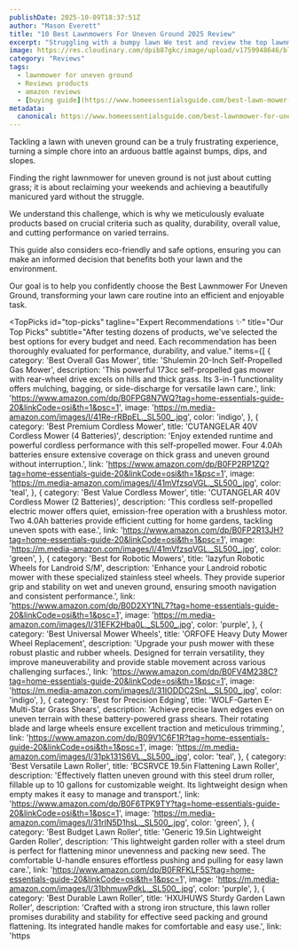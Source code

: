 ```yaml
---
publishDate: 2025-10-09T18:37:51Z
author: "Mason Everett"
title: "10 Best Lawnmowers For Uneven Ground 2025 Review"
excerpt: "Struggling with a bumpy lawn We test and review the top lawnmowers for uneven ground to help you find the perfect model for a smooth, effortless cut."
image: https://res.cloudinary.com/dpib87gkc/image/upload/v1759948646/blog_image_1759948645_qcdtpb.webp
category: "Reviews"
tags:
  - lawnmower for uneven ground
  - Reviews products
  - amazon reviews
  - [buying guide](https://www.homeessentialsguide.com/best-lawn-mower-for-uneven-ground)
metadata:
  canonical: https://www.homeessentialsguide.com/best-lawnmower-for-uneven-ground
---
```



<p>Tackling a lawn with uneven ground can be a truly frustrating experience, turning a simple chore into an arduous battle against bumps, dips, and slopes.</p>
<p>Finding the right lawnmower for uneven ground is not just about cutting grass; it is about reclaiming your weekends and achieving a beautifully manicured yard without the struggle.</p>
<p>We understand this challenge, which is why we meticulously evaluate products based on crucial criteria such as quality, durability, overall value, and cutting performance on varied terrains.</p>
<p>This guide also considers eco-friendly and safe options, ensuring you can make an informed decision that benefits both your lawn and the environment.</p>
<p>Our goal is to help you confidently choose the Best Lawnmower For Uneven Ground, transforming your lawn care routine into an efficient and enjoyable task.</p>

<TopPicks
  id="top-picks"
  tagline="Expert Recommendations ✨"
  title="Our Top Picks"
  subtitle="After testing dozens of products, we've selected the best options for every budget and need. Each recommendation has been thoroughly evaluated for performance, durability, and value."
  items={[
    {
      category: 'Best Overall Gas Mower',
      title: 'Shulemin 20-Inch Self-Propelled Gas Mower',
      description: 'This powerful 173cc self-propelled gas mower with rear-wheel drive excels on hills and thick grass. Its 3-in-1 functionality offers mulching, bagging, or side-discharge for versatile lawn care.',
      link: 'https://www.amazon.com/dp/B0FPG8N7WQ?tag=home-essentials-guide-20&linkCode=osi&th=1&psc=1',
      image: 'https://m.media-amazon.com/images/I/41Re-rRBpEL._SL500_.jpg',
      color: 'indigo',
    },
    {
      category: 'Best Premium Cordless Mower',
      title: 'CUTANGELAR 40V Cordless Mower (4 Batteries)',
      description: 'Enjoy extended runtime and powerful cordless performance with this self-propelled mower. Four 4.0Ah batteries ensure extensive coverage on thick grass and uneven ground without interruption.',
      link: 'https://www.amazon.com/dp/B0FP2RP1ZQ?tag=home-essentials-guide-20&linkCode=osi&th=1&psc=1',
      image: 'https://m.media-amazon.com/images/I/41mVfzsqVGL._SL500_.jpg',
      color: 'teal',
    },
    {
      category: 'Best Value Cordless Mower',
      title: 'CUTANGELAR 40V Cordless Mower (2 Batteries)',
      description: 'This cordless self-propelled electric mower offers quiet, emission-free operation with a brushless motor. Two 4.0Ah batteries provide efficient cutting for home gardens, tackling uneven spots with ease.',
      link: 'https://www.amazon.com/dp/B0FP2R13JH?tag=home-essentials-guide-20&linkCode=osi&th=1&psc=1',
      image: 'https://m.media-amazon.com/images/I/41mVfzsqVGL._SL500_.jpg',
      color: 'green',
    },
    {
      category: 'Best for Robotic Mowers',
      title: 'lazyfun Robotic Wheels for Landroid S/M',
      description: 'Enhance your Landroid robotic mower with these specialized stainless steel wheels. They provide superior grip and stability on wet and uneven ground, ensuring smooth navigation and consistent performance.',
      link: 'https://www.amazon.com/dp/B0D2XY1NL7?tag=home-essentials-guide-20&linkCode=osi&th=1&psc=1',
      image: 'https://m.media-amazon.com/images/I/31EFK2Hba0L._SL500_.jpg',
      color: 'purple',
    },
    {
      category: 'Best Universal Mower Wheels',
      title: 'ORFOFE Heavy Duty Mower Wheel Replacement',
      description: 'Upgrade your push mower with these robust plastic and rubber wheels. Designed for terrain versatility, they improve maneuverability and provide stable movement across various challenging surfaces.',
      link: 'https://www.amazon.com/dp/B0FV4M238C?tag=home-essentials-guide-20&linkCode=osi&th=1&psc=1',
      image: 'https://m.media-amazon.com/images/I/31IODDC2SnL._SL500_.jpg',
      color: 'indigo',
    },
    {
      category: 'Best for Precision Edging',
      title: 'WOLF-Garten E-Multi-Star Grass Shears',
      description: 'Achieve precise lawn edges even on uneven terrain with these battery-powered grass shears. Their rotating blade and large wheels ensure excellent traction and meticulous trimming.',
      link: 'https://www.amazon.com/dp/B09V1C6F1R?tag=home-essentials-guide-20&linkCode=osi&th=1&psc=1',
      image: 'https://m.media-amazon.com/images/I/31pk131S6VL._SL500_.jpg',
      color: 'teal',
    },
    {
      category: 'Best Versatile Lawn Roller',
      title: 'BCSRVCE 19.5in Flattening Lawn Roller',
      description: 'Effectively flatten uneven ground with this steel drum roller, fillable up to 10 gallons for customizable weight. Its lightweight design when empty makes it easy to manage and transport.',
      link: 'https://www.amazon.com/dp/B0F6TPK9TY?tag=home-essentials-guide-20&linkCode=osi&th=1&psc=1',
      image: 'https://m.media-amazon.com/images/I/31rIN5D1hsL._SL500_.jpg',
      color: 'green',
    },
    {
      category: 'Best Budget Lawn Roller',
      title: 'Generic 19.5in Lightweight Garden Roller',
      description: 'This lightweight garden roller with a steel drum is perfect for flattening minor unevenness and packing new seed. The comfortable U-handle ensures effortless pushing and pulling for easy lawn care.',
      link: 'https://www.amazon.com/dp/B0FRFKLF5S?tag=home-essentials-guide-20&linkCode=osi&th=1&psc=1',
      image: 'https://m.media-amazon.com/images/I/31bhmuwPdkL._SL500_.jpg',
      color: 'purple',
    },
    {
      category: 'Best Durable Lawn Roller',
      title: 'HXUHUWS Sturdy Garden Lawn Roller',
      description: 'Crafted with a strong iron structure, this lawn roller promises durability and stability for effective seed packing and ground flattening. Its integrated handle makes for comfortable and easy use.',
      link: 'https